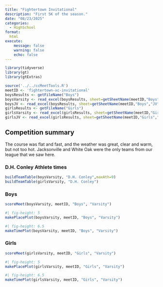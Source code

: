 ```yaml
---
title: "Fightertown Invitational"
description: "First 5K of the season."
date: "08/23/2025"
categories:
  - HighSchool
format: 
  html
execute:
    message: false
    warning: false
    echo: false
---
```


```r
library(tidyverse)
library(gt)
library(gtExtras)

source('../../ccMeetTools.R')
meetID <- 'fightertown-xc-invitational'
boysResults <- getFileName("Boys")
boysVarsity <- read_excel(boysResults, sheet=getSheetName(meetID,"Boys","Varsity"))
boysJV <- read_excel(boysResults, sheet=getSheetName(meetID,"Boys","JV"))
girlsResults <- getFileName("Girls")
girlsVarsity <- read_excel(girlsResults, sheet=getSheetName(meetID,"Girls","Varsity"))
girlsJV <- read_excel(girlsResults, sheet=getSheetName(meetID,"Girls","JV"))
```

## Competition summary
The course was flat and fast, and the weather was great, clear and warm, but not too hot. Jacksonville and White Oak were the only teams from our league that we saw here.

### D.H. Conley Athlete times
```r
buildTeamTable(boysVarsity, "D.H. Conley",maxAth=9)
buildTeamTable(girlsVarsity, "D.H. Conley")
```

### Boys
```r
scoreMeet(boysVarsity, meetID, "Boys", "Varsity")
```

```r
#| fig-height: 5
makePlacePlot(boysVarsity, meetID, "Boys", "Varsity")
```

```r
#| fig-height: 6.5
makeTimePlot(boysVarsity, meetID, "Boys", "Varsity")
```

### Girls
```r
scoreMeet(girlsVarsity, meetID, "Girls", "Varsity")
```

```r
#| fig-height: 5
makePlacePlot(girlsVarsity, meetID, "Girls", "Varsity")
```

```r
#| fig-height: 6.5
makeTimePlot(girlsVarsity, meetID, "Girls", "Varsity")
```
